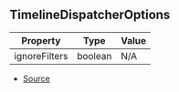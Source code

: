 ## TimelineDispatcherOptions

| Property | Type | Value |
| ----------- | ----------- | ----------- |
| ignoreFilters | boolean | N/A |


- [Source](https://github.com/Androz2091/discord-player/blob/62d0fce/packages/discord-player/src/hooks/useTimeline.ts#L4)